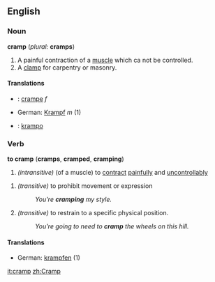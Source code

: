 ==English==

===Noun===
'''cramp'''  (''plural:'' '''cramps''')
#A painful contraction of a [[muscle]] which ca not be controlled.
#A [[clamp]] for carpentry or masonry.
====Translations====

* {{fr}} : [[crampe]] ''f''
*German: [[Krampf]] ''m'' (1)
* {{io}} : [[krampo]]

===Verb===
'''to cramp'''  ('''cramps''', '''cramped''', '''cramping''')
#''(intransitive)'' (of a muscle) to [[contract]] [[painful]]ly and [[uncontrollable|uncontrollably]]
<!--I'm not quite sure but isn't the next definition a definition of "to cramp someone's style" rather than "to cramp" in general?-->
#''(transitive)'' to prohibit movement or expression
#:''You're '''cramping''' my style.''
#''(transitive)'' to restrain to a specific physical position.
#:''You're going to need to '''cramp''' the wheels on this hill.''
====Translations====
*German: [[krampfen]] (1)

[[it:cramp]]
[[zh:Cramp]]